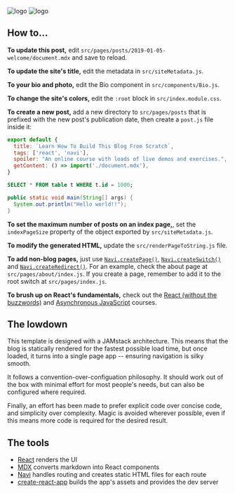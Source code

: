 
<div className={styles["Welcome"]}>

<div className={styles["logo"]}>
  <img src={naviLogo} className={styles["logo-navi"]} alt="logo" />
  <img src={reactLogo} className={styles["logo-react"]} alt="logo" />
</div>

## How to...

**To update this post,** edit `src/pages/posts/2019-01-05-welcome/document.mdx` and save to reload.

**To update the site's title,** edit the metadata in `src/siteMetadata.js`.

**To your bio and photo,** edit the Bio component in `src/components/Bio.js`.

<!--**To learn how to build your own JAMStack app**, join the [React In Practice](https://frontarm.com/courses/react-in-practice/) course by [James K Nelson](https://twitter.com/james_k_nelson), where you'll build this blog from scratch.-->

**To change the site's colors,** edit the `:root` block in `src/index.module.css`.

**To create a new post,** add a new directory to `src/pages/posts` that is prefixed with the new post's publication date, then create a `post.js` file inside it:

```jsx
export default {
  title: `Learn How To Build This Blog From Scratch`,
  tags: ['react', 'navi'],
  spoiler: "An online course with loads of live demos and exercises.",
  getContent: () => import('./document.mdx'),
}
```


```sql
SELECT * FROM table t WHERE t.id = 1000;
```

```java
public static void main(String[] args) {
  System.out.println("Hello world!!");
}
```

**To set the maximum number of posts on an index page,**, set the `indexPageSize` property of the object exported by `src/siteMetadata.js`.

**To modify the generated HTML,** update the `src/renderPageToString.js` file.

**To add non-blog pages,** just use [`Navi.createPage()`](https://frontarm.com/navi/reference/declarations/#createpage), [`Navi.createSwitch()`](https://frontarm.com/navi/reference/declarations/#createswitch) and [`Navi.createRedirect()`](https://frontarm.com/navi/reference/declarations/#createredirect). For an example, check the about page at `src/pages/about/index.js`. If you create a page, remember to add it to the root switch at `src/pages/index.js`.

**To brush up on React's fundamentals,** check out the [React (without the buzzwords)](https://frontarm.com/courses/learn-raw-react/) and [Asynchronous JavaScript](https://frontarm.com/courses/async-javascript/) courses.


##  The lowdown

This template is designed with a JAMstack architecture. This means that the blog is statically rendered for the fastest possible load time, but once loaded, it turns into a single page app -- ensuring navigation is silky smooth.

It follows a convention-over-configuation philosophy. It should work out of the box with minimal effort for most people's needs, but can also be configured where required.

Finally, an effort has been made to prefer explicit code over concise code, and simplicity over complexity. Magic is avoided wherever possible, even if this means more code is required for the desired result.


## The tools

- [React](https://reactjs.org) renders the UI
- [MDX](https://mdxjs.com) converts markdown into React components
- [Navi](https://frontarm.com/navi/) handles routing and creates static HTML files for each route
- [create-react-app](https://reactjs.org/docs/create-a-new-react-app.html) builds the app's assets and provides the dev server

</div>